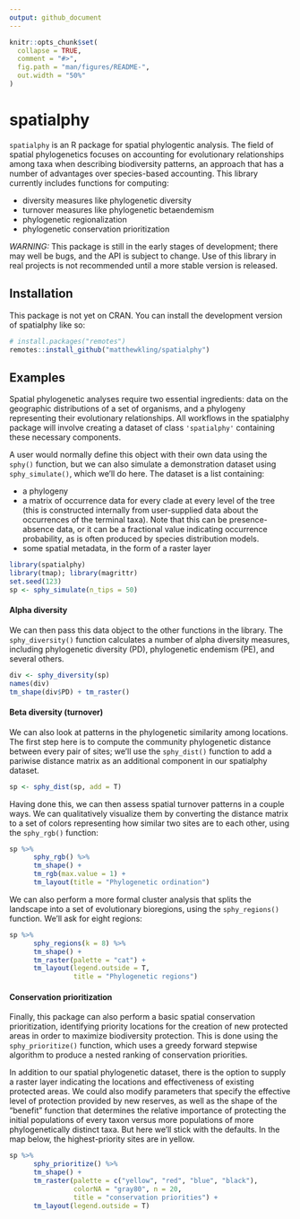 ```yaml
---
output: github_document
---
```


<!-- README.md is generated from README.Rmd. Please edit that file -->

```r
knitr::opts_chunk$set(
  collapse = TRUE,
  comment = "#>",
  fig.path = "man/figures/README-",
  out.width = "50%"
)
```

# spatialphy

<!-- badges: start -->

<!-- badges: end -->

`spatialphy` is an R package for spatial phylogentic analysis. The field of spatial phylogenetics focuses on accounting for evolutionary relationships among taxa when describing biodiversity patterns, an approach that has a number of advantages over species-based accounting. This library currently includes functions for computing:

-   diversity measures like phylogenetic diversity
-   turnover measures like phylogenetic betaendemism
-   phylogenetic regionalization
-   phylogenetic conservation prioritization

*WARNING:* This package is still in the early stages of development; there may well be bugs, and the API is subject to change. Use of this library in real projects is not recommended until a more stable version is released.


## Installation

This package is not yet on CRAN. You can install the development version of spatialphy like so:

``` r
# install.packages("remotes")
remotes::install_github("matthewkling/spatialphy")
```

## Examples

Spatial phylogenetic analyses require two essential ingredients: data on the geographic distributions of a set of organisms, and a phylogeny representing their evolutionary relationships. All workflows in the spatialphy package will involve creating a dataset of class `'spatialphy'` containing these necessary components. 

A user would normally define this object with their own data using the `sphy()` function, but we can also simulate a demonstration dataset using `sphy_simulate()`, which we'll do here. The dataset is a list containing:

- a phylogeny
- a matrix of occurrence data for every clade at every level of the tree (this is constructed internally from user-supplied data about the occurrences of the terminal taxa). Note that this can be presence-absence data, or it can be a fractional value indicating occurrence probability, as is often produced by species distribution models.
- some spatial metadata, in the form of a raster layer

```r
library(spatialphy)
library(tmap); library(magrittr)
set.seed(123)
sp <- sphy_simulate(n_tips = 50)
```


#### Alpha diversity

We can then pass this data object to the other functions in the library. The `sphy_diversity()` function calculates a number of alpha diversity measures, including phylogenetic diversity (PD), phylogenetic endemism (PE), and several others. 

```r
div <- sphy_diversity(sp)
names(div)
tm_shape(div$PD) + tm_raster()
```


#### Beta diversity (turnover)

We can also look at patterns in the phylogenetic similarity among locations. The first step here is to compute the community phylogenetic distance between every pair of sites; we'll use the `sphy_dist()` function to add a pariwise distance matrix as an additional component in our spatialphy dataset.

```r
sp <- sphy_dist(sp, add = T)
```

Having done this, we can then assess spatial turnover patterns in a couple ways. We can qualitatively visualize them by converting the distance matrix to a set of colors representing how similar two sites are to each other, using the `sphy_rgb()` function:

```r
sp %>%
      sphy_rgb() %>%
      tm_shape() +
      tm_rgb(max.value = 1) +
      tm_layout(title = "Phylogenetic ordination")
```

We can also perform a more formal cluster analysis that splits the landscape into a set of evolutionary bioregions, using the `sphy_regions()` function. We'll ask for eight regions:

```r
sp %>%
      sphy_regions(k = 8) %>%
      tm_shape() +
      tm_raster(palette = "cat") +
      tm_layout(legend.outside = T,
                title = "Phylogenetic regions")
```


#### Conservation prioritization

Finally, this package can also perform a basic spatial conservation prioritization, identifying priority locations for the creation of new protected areas in order to maximize biodiversity protection. This is done using the `sphy_prioritize()` function, which uses a greedy forward stepwise algorithm to produce a nested ranking of conservation priorities.

In addition to our spatial phylogenetic dataset, there is the option to supply a raster layer indicating the locations and effectiveness of existing protected areas. We could also modify parameters that specify the effective level of protection provided by new reserves, as well as the shape of the "benefit" function that determines the relative importance of protecting the initial populations of every taxon versus more populations of more phylogenetically distinct taxa. But here we'll stick with the defaults. In the map below, the highest-priority sites are in yellow.

```r
sp %>%
      sphy_prioritize() %>%
      tm_shape() + 
      tm_raster(palette = c("yellow", "red", "blue", "black"),
                colorNA = "gray80", n = 20,
                title = "conservation priorities") + 
      tm_layout(legend.outside = T)
```

